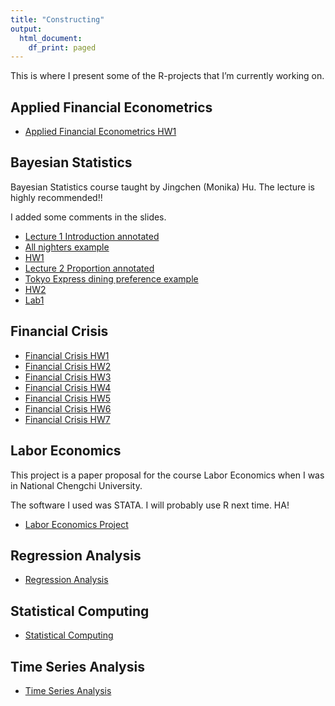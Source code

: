```yaml
---
title: "Constructing"
output: 
  html_document:
    df_print: paged
---
```


This is where I present some of the R-projects that I'm currently working on.


## Applied Financial Econometrics

* [Applied Financial Econometrics HW1](content/Applied_Financial_Econometrics_HW1.pdf)


## Bayesian Statistics

Bayesian Statistics course taught by Jingchen (Monika) Hu. The lecture is highly recommended!! 

I added some comments in the slides.

* [Lecture 1 Introduction annotated](content/Bayesian_Statistics/F19MATH347_Intro_annotated.pdf)
* [All nighters example](content/Bayesian_Statistics/All_nighters_example.pdf)
* [HW1](content/Bayesian_Statistics/Bayesian_Statistics_HW1.pdf)
* [Lecture 2 Proportion annotated](content/Bayesian_Statistics/F19MATH347_Proportion_annotated.pdf)
* [Tokyo Express dining preference example](content/Bayesian_Statistics/F19MATH347_Proportion_R.pdf)
* [HW2](content/Bayesian_Statistics/HW2.pdf)
* [Lab1](content/Bayesian_Statistics/Lab1_Jay.pdf)

## Financial Crisis

* [Financial Crisis HW1](content/Financial_Crisis/Financial_Crisis_HW1.pdf)
* [Financial Crisis HW2](content/Financial_Crisis/Financial_Crisis_HW2.pdf)
* [Financial Crisis HW3](content/Financial_Crisis/Financial_Crisis_HW3.pdf)
* [Financial Crisis HW4](content/Financial_Crisis/Financial_Crisis_HW4.pdf)
* [Financial Crisis HW5](content/Financial_Crisis/Financial_Crisis_HW5.pdf)
* [Financial Crisis HW6](content/Financial_Crisis/Financial_Crisis_HW6.pdf)
* [Financial Crisis HW7](content/Financial_Crisis/Financial_Crisis_HW7.pdf)

## Labor Economics

This project is a paper proposal for the course Labor Economics when I was in National Chengchi University.

The software I used was STATA. I will probably use R next time. HA! 

* [Labor Economics Project](content/107205036.pdf)


## Regression Analysis

* [Regression Analysis](https://shang-chieh0830.github.io/Regression_Analysis/)

## Statistical Computing

* [Statistical Computing](https://shang-chieh0830.github.io/Statistical_Computing/)

## Time Series Analysis

* [Time Series Analysis](https://shang-chieh0830.github.io/Time-Series-Analysis/)